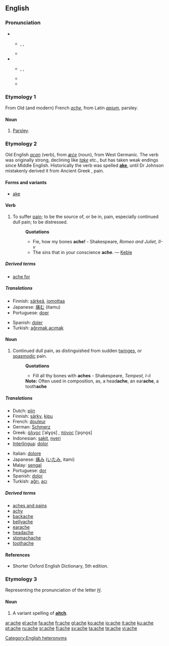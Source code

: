 ==English==
===Pronunciation===
*{{italbrac|parsley; aitch}}<!--pronunciations confirmed in OED, 2nd ed.-->
**{{enPR|āch}}, {{IPA|/eɪtʃ/}}, {{SAMPA|/eItS/}}
**{{rhymes|eɪtʃ}}
*{{italbrac|to suffer pain; dull pain}}
**{{enPR|āk}}, {{IPA|/eɪk/}}, {{SAMPA|/eIk/}}
**{{audio|en-us-ache.ogg|Audio (US)}}
**{{rhymes|eɪk}}
[[Category:English heteronyms]]

===Etymology 1===
From Old (and modern) French ''[[#French|ache]]'', from Latin ''[[apium]]'', parsley.

====Noun====
{{en-noun}}

# {{obsolete}} [[parsley|Parsley]].

===Etymology 2===
Old English ''[[acan]]'' (verb), from ''[[æce|æċe]]'' (noun), from West Germanic.  The verb was originally strong, declining like ''[[take]]'' etc., but has taken weak endings since Middle English. Historically the verb was spelled '''[[ake]]''', until Dr Johnson mistakenly derived it from Ancient Greek '''{{polytonic|[[ἄχος]]}}''', pain.

====Forms and variants====
*[[ake]] {{italbrac|obsolete, but etymologically more correct}}

====Verb====
{{en-verb|ach|ed}}

# {{intransitive}} To suffer [[pain]]; to be the source of, or be in, pain, especially continued dull pain; to be distressed.
#:'''Quotations'''
#:*Fie, how my bones '''ache!''' - Shakespeare, ''Romeo and Juliet, II-v''
#:*The sins that in your conscience '''ache'''. &mdash; [[Keble]]

=====Derived terms=====
*[[ache for]]

=====Translations=====
{{top}}
*Finnish: [[särkeä]], [[jomottaa]]
*Japanese: [[痛む]] (itamu)
*Portuguese: [[doer]]
{{mid}}
*Spanish: [[doler]]
*Turkish: [[ağrımak]],[[acımak]]
{{bottom}}

====Noun====
{{en-noun}}

# Continued dull pain, as distinguished from sudden [[twinges]], or [[spasmodic]] pain.
#:'''Quotations'''
#:*Fill all thy bones with '''aches''' - Shakespeare, ''Tempest, I-ii''
#:'''Note:''' Often used in composition, as, a head'''ache''', an ear'''ache''', a tooth'''ache'''

=====Translations=====
{{top}}
*Dutch: [[pijn]] {{m}}
*Finnish: [[särky]], [[kipu]]
*French: [[douleur]] {{f}}
*German: [[Schmerz]] {{m}}
*Greek: [[άλγος]] [ˈalɣo̞s] {{n}}, [[πόνος]] [ˈpo̞no̞s] {{m}}
*Indonesian: [[sakit]], [[nyeri]]
*[[Interlingua]]: [[dolor]]
{{mid}}
*Italian: [[dolore]]
*Japanese: [[痛み]] ([[いたみ]], itami)
*Malay: [[sengal]]
*Portuguese: [[dor]] {{f}}
*Spanish: [[dolor]] {{m}}
*Turkish: [[ağrı]], [[acı]]
{{bottom}}

=====Derived terms=====
*[[aches and pains]]
*[[achy]]
*[[backache]]
*[[bellyache]]
*[[earache]]
*[[headache]]
*[[stomachache]]
*[[toothache]]

====References====
*Shorter Oxford English Dictionary, 5th edition.

===Etymology 3===
Representing the pronunciation of the letter ''[[H]]''.

====Noun====
{{en-noun}}

#{{rare}} A variant spelling of '''[[aitch]]'''.

[[ar:ache]]
[[el:ache]]
[[fa:ache]]
[[fr:ache]]
[[gl:ache]]
[[ko:ache]]
[[io:ache]]
[[it:ache]]
[[ku:ache]]
[[pt:ache]]
[[ru:ache]]
[[sr:ache]]
[[fi:ache]]
[[sv:ache]]
[[ta:ache]]
[[te:ache]]
[[vi:ache]]
